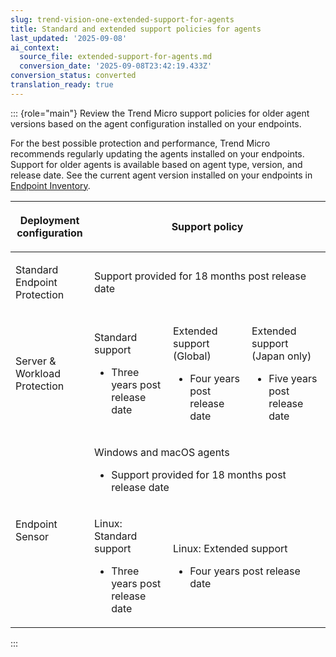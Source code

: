```yaml
---
slug: trend-vision-one-extended-support-for-agents
title: Standard and extended support policies for agents
last_updated: '2025-09-08'
ai_context:
  source_file: extended-support-for-agents.md
  conversion_date: '2025-09-08T23:42:19.433Z'
conversion_status: converted
translation_ready: true
---
```


::: {role="main"}
Review the Trend Micro support policies for older agent versions based on the agent configuration installed on your endpoints.

For the best possible protection and performance, Trend Micro recommends regularly updating the agents installed on your endpoints. Support for older agents is available based on agent type, version, and release date. See the current agent version installed on your endpoints in [Endpoint Inventory](endpoint-inventory-intro-part.mdx).

<table>
<colgroup>
<col style="width: 25%" />
<col style="width: 25%" />
<col style="width: 25%" />
<col style="width: 25%" />
</colgroup>
<thead>
<tr>
<th><p>Deployment configuration</p></th>
<th colspan="3">Support policy</th>
</tr>
</thead>
<tbody>
<tr>
<td><p>Standard Endpoint Protection</p></td>
<td colspan="3"><p>Support provided for 18 months post release date</p></td>
</tr>
<tr>
<td><p>Server &amp; Workload Protection</p></td>
<td><p>Standard support</p>
<ul>
<li><p>Three years post release date</p></li>
</ul></td>
<td><p>Extended support (Global)</p>
<ul>
<li><p>Four years post release date</p></li>
</ul></td>
<td><p>Extended support (Japan only)</p>
<ul>
<li><p>Five years post release date</p></li>
</ul></td>
</tr>
<tr>
<td rowspan="2"><p>Endpoint Sensor</p></td>
<td colspan="3"><p>Windows and macOS agents</p>
<ul>
<li><p>Support provided for 18 months post release date</p></li>
</ul></td>
</tr>
<tr>
<td><p>Linux: Standard support</p>
<ul>
<li><p>Three years post release date</p></li>
</ul></td>
<td colspan="2"><p>Linux: Extended support</p>
<ul>
<li><p>Four years post release date</p></li>
</ul></td>
</tr>
</tbody>
</table>
:::
